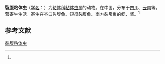 {{Speciesbox
| name = 裂腹粘体虫
| status = 
| status_system = 
| image = 
| genus = Myxosoma
| species = schizothoraxi
| authority = (Ma, 1998)<ref name='id9353'>{{cite web| url =http://www.bioinfo.cn/db05/BjdwSpecies.php?action=view&id=9353| title =裂腹粘体虫| work =《中国动物物种编目数据库》| publisher =中国科学院微生物研究所| author =中国科学院动物研究所| accessdate =2009-04-16| deadurl =yes| archiveurl =https://web.archive.org/web/20160305043520/http://www.bioinfo.cn/db05/BjdwSpecies.php?action=view&id=9353| archivedate =2016-03-05| df =}}</ref>
}}

'''裂腹粘体虫'''（[[学名|学名]]：{{lang|la|''Myxosoma schizothoraxi''}}）为[[粘体科|粘体科]][[粘体虫属|粘体虫属]]的动物。在中国，分布于[[四川|四川]]、[[云南|云南]]等，营[[寄生|寄生]]生活，寄生在齐口裂腹鱼、短须裂腹鱼、南方裂腹鱼的鳃、肾。<ref name='id9353'/>

== 参考文献 ==
{{reflist}}

{{Wikispecies|Myxosoma schizothoraxi}}

[[Category:粘体虫属|裂腹粘体虫]]


{{Cnidarian-stub}}